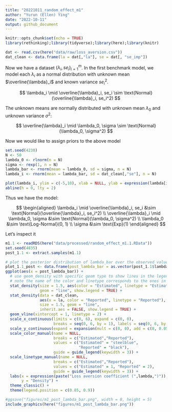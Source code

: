 ```yaml
---
title: "20221011_random_effect_m1"
author: "Yurun (Ellen) Ying"
date: "2022-10-11"
output: github_document
---
```


```r
knitr::opts_chunk$set(echo = TRUE)
library(rethinking);library(tidyverse);library(here);library(knitr)
```

```r
dat <- read.csv(here("data/raw/loss_aversion.csv"))
dat_clean <- data.frame(la = dat[,"la"], se = dat[, "se_imp"])
```

Now we have a dataset $(\lambda_i, se_i)^m_{i=1}$. In the first benchmark model, we model each $\lambda_i$ as a normal distribution with unknown mean $\overline{\lambda}_i$ and known variance $se_i^2$.

$$
\lambda_i \mid \overline{\lambda}_i, se_i \sim \text{Normal}(\overline{\lambda}_i, se_i^2)
$$

The unknown means are normally distributed with unknown mean $\lambda_0$ and unknown variance $\sigma^2$:

$$
\overline{\lambda}_i \mid \lambda_0, \sigma \sim \text{Normal}(\lambda_0, \sigma^2)
$$

Now we would like to assign priors to the above model

```r
set.seed(4238)
N <- 50
lambda_0 <- rlnorm(n = N)
sigma <- rexp(1, n = N)
lambda_bar <- rnorm(mean = lambda_0, sd = sigma, n = N)
lambda_i <- rnorm(mean = lambda_bar, sd = dat_clean[,"se"], n = N)

plot(lambda_i, ylim = c(-5,10), xlab = NULL, ylab = expression(lambda[i]))
abline(h = 0, lty = 2)
```

Thus we have the model:

$$
\begin{aligned}
\lambda_i \mid \overline{\lambda}_i, se_i &\sim \text{Normal}(\overline{\lambda}_i, se_i^2) \\
\overline{\lambda}_i \mid \lambda_0, \sigma &\sim \text{Normal}(\lambda_0, \sigma^2) \\
\lambda_0 &\sim \text{Log-Normal}(0, 1) \\
\sigma &\sim \text{Exp}(1)
\end{aligned}
$$

Let's inspect it

```r
m1.1 <- readRDS(here("data/processed/random_effect_m1.1.RData"))
set.seed(4835)
post_1.1 <- extract.samples(m1.1)

# plot the posterior distribution of lambda_bar over the observed values of lambda
plot_1.1_post <- data.frame(post_lambda_bar = as.vector(post_1.1$lambda_bar)) %>% 
ggplot(aes(x = post_lambda_bar)) +
  # use geom_density with specific geom type to show lines in the legend
  # note the name of the color and linetype corresponds to the ones in the manual settings
  stat_density(size = 1.5, aes(color = "Estimated", linetype = "Estimated"),
               geom = "line", show.legend = TRUE) +
  stat_density(data = dat_clean, 
               aes(x = la, color = "Reported", linetype = "Reported"), 
               size = 1.5, geom = "line", 
               inherit.aes = FALSE, show.legend = TRUE) +
  geom_vline(xintercept = 1, linetype = 2) +
  scale_x_continuous(limits = c(0, 6), expand = c(0, 0),
                     breaks = seq(0, 6, by = 1), labels = seq(0, 6, by = 1)) +
  scale_y_continuous(expand = expansion(mult = c(0, 0), add = c(0, 0.05))) +
  scale_color_manual(name = NULL, 
                     breaks = c("Estimated","Reported"),  
                     values = c("Estimated" = "steelblue", 
                                "Reported" = "black"),
                     guide = guide_legend(keywidth = 3)) + 
  scale_linetype_manual(name = NULL, 
                     breaks = c("Estimated","Reported"),  
                     values = c("Estimated" = 1, "Reported" = 2),
                     guide = guide_legend(keywidth = 3)) +
  labs(x = expression(paste("Loss aversion coefficient (",lambda,")")),
       y = "Density") +
  theme_classic() +
  theme(legend.position = c(0.85, 0.9))

#ggsave("figures/m1_post_lambda_bar.png", width = 8, height = 5)
include_graphics(here("figures/m1_post_lambda_bar.png"))
```

